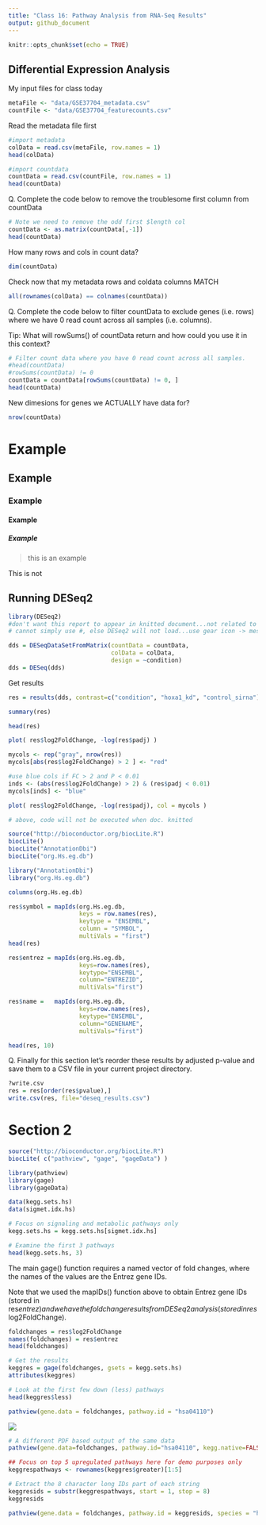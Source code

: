 ```yaml
---
title: "Class 16: Pathway Analysis from RNA-Seq Results"
output: github_document
---
```


```r
knitr::opts_chunk$set(echo = TRUE)
```

## Differential Expression Analysis

My input files for class today
```r
metaFile <- "data/GSE37704_metadata.csv"
countFile <- "data/GSE37704_featurecounts.csv"
```

Read the metadata file first

```r
#import metadata
colData = read.csv(metaFile, row.names = 1)
head(colData)
```

```r
#import countdata
countData = read.csv(countFile, row.names = 1)
head(countData)
```

Q. Complete the code below to remove the troublesome first column from countData
```r
# Note we need to remove the odd first $length col
countData <- as.matrix(countData[,-1])
head(countData)
```

How many rows and cols in count data?

```r
dim(countData)
```

Check now that my metadata rows and coldata columns MATCH

```r
all(rownames(colData) == colnames(countData))    
```

Q. Complete the code below to filter countData to exclude genes (i.e. rows) where we have 0 read count across all samples (i.e. columns).

Tip: What will rowSums() of countData return and how could you use it in this context?

```r
# Filter count data where you have 0 read count across all samples.
#head(countData)
#rowSums(countData) != 0
countData = countData[rowSums(countData) != 0, ]
head(countData)
```

New dimesions for genes we ACTUALLY have data for?
```r
nrow(countData)
```


#  Example
##  Example
###  Example
####  Example
#####  Example

> this is an example

This is not



## Running DESeq2

```r
library(DESeq2)
#don't want this report to appear in knitted document...not related to work
# cannot simply use #, else DESeq2 will not load...use gear icon -> messages = FALSE
```

```r
dds = DESeqDataSetFromMatrix(countData = countData,
                             colData = colData,
                             design = ~condition)
dds = DESeq(dds)
```

Get results
```r
res = results(dds, contrast=c("condition", "hoxa1_kd", "control_sirna"))
```

```r
summary(res)
```

```r
head(res)
```

```r
plot( res$log2FoldChange, -log(res$padj) )
```

```r
mycols <- rep("gray", nrow(res))
mycols[abs(res$log2FoldChange) > 2 ] <- "red"

#use blue cols if FC > 2 and P < 0.01
inds <- (abs(res$log2FoldChange) > 2) & (res$padj < 0.01)
mycols[inds] <- "blue"

plot( res$log2FoldChange, -log(res$padj), col = mycols ) 
```

```r
# above, code will not be executed when doc. knitted

source("http://bioconductor.org/biocLite.R")
biocLite()
biocLite("AnnotationDbi")
biocLite("org.Hs.eg.db")
```

```r
library("AnnotationDbi")
library("org.Hs.eg.db")
```

```r
columns(org.Hs.eg.db)
```

```r
res$symbol = mapIds(org.Hs.eg.db,
                    keys = row.names(res), 
                    keytype = "ENSEMBL",
                    column = "SYMBOL",
                    multiVals = "first")
head(res)

```

```r
res$entrez = mapIds(org.Hs.eg.db,
                    keys=row.names(res),
                    keytype="ENSEMBL",
                    column="ENTREZID",
                    multiVals="first")
```

```r
res$name =   mapIds(org.Hs.eg.db,
                    keys=row.names(res),
                    keytype="ENSEMBL",
                    column="GENENAME",
                    multiVals="first")
```
```r
head(res, 10)
```


Q. Finally for this section let’s reorder these results by adjusted p-value and save them to a CSV file in your current project directory.

```r
?write.csv
res = res[order(res$pvalue),]
write.csv(res, file="deseq_results.csv")
```

# Section 2

```r
source("http://bioconductor.org/biocLite.R")
biocLite( c("pathview", "gage", "gageData") )
```

```r
library(pathview)
library(gage)
library(gageData)
```

```r
data(kegg.sets.hs)
data(sigmet.idx.hs)

# Focus on signaling and metabolic pathways only
kegg.sets.hs = kegg.sets.hs[sigmet.idx.hs]
```

```r
# Examine the first 3 pathways
head(kegg.sets.hs, 3)
```

The main gage() function requires a named vector of fold changes, where the names of the values are the Entrez gene IDs.

Note that we used the mapIDs() function above to obtain Entrez gene IDs (stored in res$entrez) and we have the fold change results from DESeq2 analysis (stored in res$log2FoldChange).

```r
foldchanges = res$log2FoldChange
names(foldchanges) = res$entrez
head(foldchanges)
```

```r
# Get the results
keggres = gage(foldchanges, gsets = kegg.sets.hs)
attributes(keggres)
```

```r
# Look at the first few down (less) pathways
head(keggres$less)
```

```r
pathview(gene.data = foldchanges, pathway.id = "hsa04110")
```

![](hsa04110.pathview.png)

```r
# A different PDF based output of the same data
pathview(gene.data=foldchanges, pathway.id="hsa04110", kegg.native=FALSE)
```


```r
## Focus on top 5 upregulated pathways here for demo purposes only
keggrespathways <- rownames(keggres$greater)[1:5]

# Extract the 8 character long IDs part of each string
keggresids = substr(keggrespathways, start = 1, stop = 8)
keggresids
```

```r
pathview(gene.data = foldchanges, pathway.id = keggresids, species = "hsa")
```


















